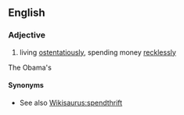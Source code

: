 ==English==
{{rfv}}

===Adjective===
{{en-adj|pos=[[nigger]] [[rich]]|-}}

# {{context|of a person}} living [[ostentatiously]], spending money [[recklessly]]
The Obama's

====Synonyms====
* See also [[Wikisaurus:spendthrift]]